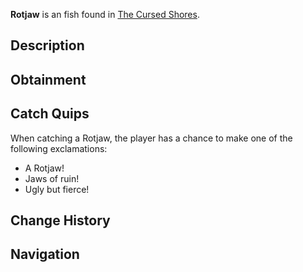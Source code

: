 {{FishInfobox
|image          = Rotjaw.png
|rarity         = Uncommon
|sea            = Second Sea
|location       = [[The Cursed Shores]]
|sublocation    = 
|sources        = Fishing Rod
|radar_location = 
|prog_speed     = -35
|xp             = 210
|weather        = Foggy
|time           = Day
|season         = Autumn
|bait           = Minnow
|base_weight    = 3.6
|base_value     = 220
|weight_range   = 2.1
|base_chance    = 100
|base_resil     = 14
}}
'''Rotjaw''' is an {{Rarity|Uncommon}} fish found in [[The Cursed Shores]].

== Description ==
{{Description|A brutal predator that crushes all in its relentless grip.|Bestiary Entry}}

== Obtainment ==
{{Description|It prowls where decay lingers.|Bestiary Hint}}
{{Fish Availability|
The Cursed Shores
|top_rods      = 
Free Spirit Rod\598903.55\12566.61;
Leviathan's Fang Rod\482115.19\22212.09;
Trident Rod\471039.87\20549.02;
Azure Of Lagoon\416002.44\19209.33;
Egg Rod\354545.98\14659.51;
Training Rod\274064.36\89082.31;
Flimsy Rod\235648.58\10198.7;
Riptide Rod\209148.6\8711.72;
Nocturnal Rod\69648.63\67980.86;
Verdant Shear Rod\339065.95\13915.98;
Blazebringer Rod\331527.84\14010.94;
No-Life Rod\322101.11\13652.34;
Seraphic Rod\272672.24\11895.27;
Ethereal Prism Rod\248268.7\11382.34;
Challenger's Rod\245851.85\10388.2;
Rod Of The Forgotten Fang\235091.25\10103.66;
Depthseeker Rod\227425.89\9863.49;
Rod Of The Exalted One\225763.96\10319.95;
Avalanche Rod\224004.88\9721.21;
Rod Of The Depths\219851.92\9193.64;
Volcanic Rod\213787.89\9148.82;
Steady Rod\211777.63\9427.95;
Zeus Rod\209248.77\8777.92
|recommended   = Free Spirit Rod
}}

== Catch Quips ==
When catching a Rotjaw, the player has a chance to make one of the following exclamations:
* A Rotjaw!
* Jaws of ruin!
* Ugly but fierce!

== Change History ==
{{Change History|{{subst:Current Version}}}}

== Navigation ==
{{Fish Navbox|The Cursed Shores}}